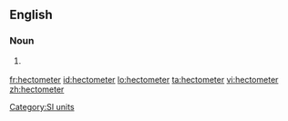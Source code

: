 ==English==

===Noun===
{{en-noun}}

# {{US}} {{alternative spelling of|[[hectometre]]}}
<!--Put translations, etc, at "hectometre"-->

[[Category:SI units]]

[[fr:hectometer]]
[[id:hectometer]]
[[lo:hectometer]]
[[ta:hectometer]]
[[vi:hectometer]]
[[zh:hectometer]]